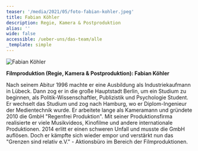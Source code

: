 ```yaml
---
teaser: '/media/2021/05/foto-fabian-kohler.jpeg'
title: Fabian Köhler
description: Regie, Kamera & Postproduktion
alias: ''
wide: false
accessible: /ueber-uns/das-team/alle
_template: simple
---
```


![Fabian Köhler](/media/2021/05/foto-fabian-kohler.jpeg 'Fabian Köhler')

**Filmproduktion (Regie, Kamera & Postproduktion): Fabian Köhler**

Nach seinem Abitur 1996 machte er eine Ausbildung als Industriekaufmann in Lübeck. Dann zog er in die große Hauptstadt Berlin, um ein Studium zu beginnen, als Politik-Wissenschaftler, Publizistik und Psychologie Student. Er wechselt das Studium und zog nach Hamburg, wo er Diplom-Ingenieur der Medientechnik wurde. Er arbeitete lange als Kameramann und gründete 2010 die GmbH "Regenfrei Produktion". Mit seiner Produktionsfirma realisierte er viele Musikvideos, Kinofilme und andere internationale Produktionen. 2014 erlitt er einen schweren Unfall und musste die GmbH auflösen. Doch er kämpfte sich wieder empor und verstärkt nun das "Grenzen sind relativ e.V." - Aktionsbüro im Bereich der Filmproduktionen.

